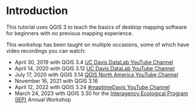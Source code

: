 # Introduction
This tutorial uses QGIS 3 to teach the basics of desktop mapping software for beginners with no previous mapping experience.

This workshop has been taught on multiple occasions, some of which have video recordings you can watch:

- April 30, 2019 with QGIS 3.4 [UC Davis DataLab YouTube Channel](https://www.youtube.com/watch?v=avscRlskV2E&t=1s)
- April 14, 2020 with QGIS 3.12 [UC Davis DataLab YouTube Channel](https://www.youtube.com/watch?v=XnabNKLop7c)
- July 17, 2020 with QGIS 3.14 [QGIS North America YouTube Channel](https://www.youtube.com/channel/UCLQd1MsyWWPoIi6rNLUCjhg)
- November 16, 2021 with QGIS 3.16
- April 12, 2022 with QGIS 3.24 [#maptimeDavis YouTube Channel](https://youtu.be/PAcZUPSmqDE)
- March 24, 2023 with QGIS 3.30 for the [Interagency Ecological Program (IEP)](https://iep.ca.gov/) Annual Workshop
